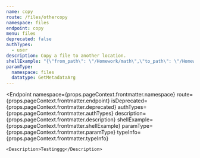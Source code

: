```yaml
---
name: copy
route: /files/othercopy
namespace: files
endpoint: copy
menu: files
deprecated: false
authTypes:
  - user
description: Copy a file to another location.
shellExample: "{\"from_path\": \"/Homework/math\",\"to_path\": \"/Homework/algebra\",\"allow_shared_folder\": false,\"autorename\": false,\"allow_ownership_transfer\": false}"
paramType:
  namespace: files
  datatype: GetMetadataArg
---
```


<Endpoint
    namespace={props.pageContext.frontmatter.namespace}
    route={props.pageContext.frontmatter.endpoint}
    isDeprecated={props.pageContext.frontmatter.deprecated}
    authTypes={props.pageContext.frontmatter.authTypes}
    description={props.pageContext.frontmatter.description}
    shellExample={props.pageContext.frontmatter.shellExample}
    paramType={props.pageContext.frontmatter.paramType}
    typeInfo={props.pageContext.frontmatter.typeInfo}
>
    <Description>Testinggg</Description>
</Endpoint>
